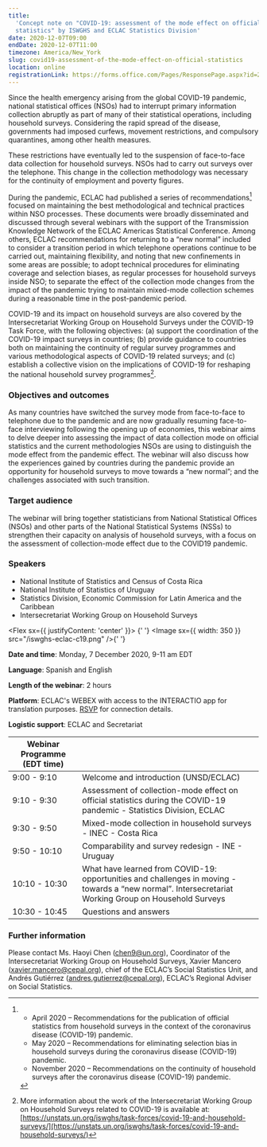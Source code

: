 ```yaml
---
title:
  'Concept note on "COVID-19: assessment of the mode effect on official
  statistics" by ISWGHS and ECLAC Statistics Division'
date: 2020-12-07T09:00
endDate: 2020-12-07T11:00
timezone: America/New_York
slug: covid19-assessment-of-the-mode-effect-on-official-statistics
location: online
registrationLink: https://forms.office.com/Pages/ResponsePage.aspx?id=2zWeD09UYE-9zF6kFubccA1hWvNU9sdMlwxf7cIoJwdURUszUk5aM1BXTjFXR0JLNUxOSUNGTlQ4WC4u
---
```



Since the health emergency arising from the global COVID-19 pandemic, national
statistical offices (NSOs) had to interrupt primary information collection
abruptly as part of many of their statistical operations, including household
surveys. Considering the rapid spread of the disease, governments had imposed
curfews, movement restrictions, and compulsory quarantines, among other health
measures.

These restrictions have eventually led to the suspension of face-to-face data
collection for household surveys. NSOs had to carry out surveys over the
telephone. This change in the collection methodology was necessary for the
continuity of employment and poverty figures.

During the pandemic, ECLAC had published a series of recommendations[^1] focused
on maintaining the best methodological and technical practices within NSO
processes. These documents were broadly disseminated and discussed through
several webinars with the support of the Transmission Knowledge Network of the
ECLAC Americas Statistical Conference. Among others, ECLAC recommendations for
returning to a “new normal” included to consider a transition period in which
telephone operations continue to be carried out, maintaining flexibility, and
noting that new confinements in some areas are possible; to adopt technical
procedures for eliminating coverage and selection biases, as regular processes
for household surveys inside NSO; to separate the effect of the collection mode
changes from the impact of the pandemic trying to maintain mixed-mode collection
schemes during a reasonable time in the post-pandemic period.

COVID-19 and its impact on household surveys are also covered by the
Intersecretariat Working Group on Household Surveys under the COVID-19 Task
Force, with the following objectives: (a) support the coordination of the
COVID-19 impact surveys in countries; (b) provide guidance to countries both on
maintaining the continuity of regular survey programmes and various
methodological aspects of COVID-19 related surveys; and (c) establish a
collective vision on the implications of COVID-19 for reshaping the national
household survey programmes[^2].

### Objectives and outcomes

As many countries have switched the survey mode from face-to-face to telephone
due to the pandemic and are now gradually resuming face-to-face interviewing
following the opening up of economies, this webinar aims to delve deeper into
assessing the impact of data collection mode on official statistics and the
current methodologies NSOs are using to distinguish the mode effect from the
pandemic effect. The webinar will also discuss how the experiences gained by
countries during the pandemic provide an opportunity for household surveys to
move towards a “new normal”; and the challenges associated with such transition.

### Target audience

The webinar will bring together statisticians from National Statistical Offices
(NSOs) and other parts of the National Statistical Systems (NSSs) to strengthen
their capacity on analysis of household surveys, with a focus on the assessment
of collection-mode effect due to the COVID19 pandemic.

### Speakers

- National Institute of Statistics and Census of Costa Rica
- National Institute of Statistics of Uruguay
- Statistics Division, Economic Commission for Latin America and the Caribbean
- Intersecretariat Working Group on Household Surveys

<Flex sx={{ justifyContent: 'center' }}>
  {' '}
  <Image sx={{ width: 350 }} src="/iswghs-eclac-c19.png" />{' '}
</Flex>

**Date and time**: Monday, 7 December 2020, 9-11 am EDT

**Language**: Spanish and English

**Length of the webinar**: 2 hours

**Platform**: ECLAC's WEBEX with access to the INTERACTIO app for translation
purposes.
[RSVP](https://forms.office.com/Pages/ResponsePage.aspx?id=2zWeD09UYE-9zF6kFubccA1hWvNU9sdMlwxf7cIoJwdURUszUk5aM1BXTjFXR0JLNUxOSUNGTlQ4WC4u)
for connection details.

**Logistic support**: ECLAC and Secretariat

| Webinar Programme (EDT time) |                                                                                                                                                       |
| ---------------------------- | ----------------------------------------------------------------------------------------------------------------------------------------------------- |
| 9:00 - 9:10                  | Welcome and introduction (UNSD/ECLAC)                                                                                                                 |
| 9:10 - 9:30                  | Assessment of collection-mode effect on official statistics during the COVID-19 pandemic - Statistics Division, ECLAC                                 |
| 9:30 - 9:50                  | Mixed-mode collection in household surveys - INEC - Costa Rica                                                                                        |
| 9:50 - 10:10                 | Comparability and survey redesign - INE - Uruguay                                                                                                     |
| 10:10 - 10:30                | What have learned from COVID-19: opportunities and challenges in moving - towards a “new normal”. Intersecretariat Working Group on Household Surveys |
| 10:30 - 10:45                | Questions and answers                                                                                                                                 |

### Further information

Please contact Ms. Haoyi Chen (chen9@un.org), Coordinator of the
Intersecretariat Working Group on Household Surveys, Xavier Mancero
(xavier.mancero@cepal.org), chief of the ECLAC’s Social Statistics Unit, and
Andrés Gutiérrez (andres.gutierrez@cepal.org), ECLAC’s Regional Adviser on
Social Statistics.

[^1]:
    - April 2020 – Recommendations for the publication of official statistics
      from household surveys in the context of the coronavirus disease
      (COVID-19) pandemic.
    - May 2020 – Recommendations for eliminating selection bias in household
      surveys during the coronavirus disease (COVID-19) pandemic.
    - November 2020 – Recommendations on the continuity of household surveys
      after the coronavirus disease (COVID-19) pandemic.

[^2]:
    More information about the work of the Intersecretariat Working Group on
    Household Surveys related to COVID-19 is available at:
    [https://unstats.un.org/iswghs/task-forces/covid-19-and-household-surveys/](https://unstats.un.org/iswghs/task-forces/covid-19-and-household-surveys/)
